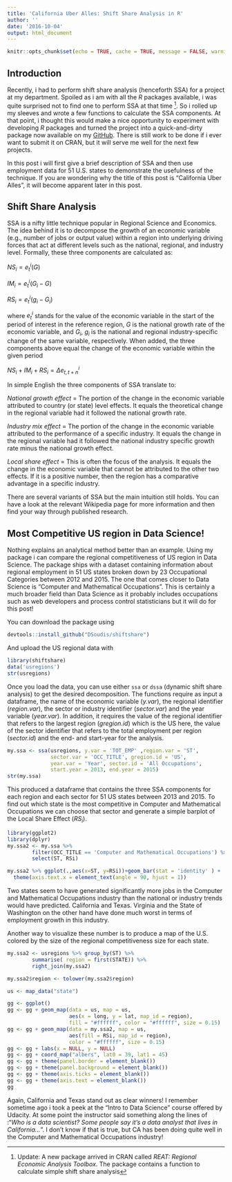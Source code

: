 ```yaml
---
title: 'California Uber Alles: Shift Share Analysis in R'
author: ''
date: '2016-10-04'
output: html_document
---
```


```r
knitr::opts_chunk$set(echo = TRUE, cache = TRUE, message = FALSE, warning = FALSE)
```

## Introduction

Recently, i had to perform shift share analysis (henceforth SSA) for a project at my department. Spoiled as i am with all the *R* packages available, i was quite surprised not to find one to perform SSA at that time ^[Update: A new package arrived in CRAN called *REAT: Regional Economic Analysis Toolbox*. The package contains a function to calculate simple shift share analysis]. So i rolled up my sleeves and wrote a few functions to calculate the SSA components. At that point, i thought this would make a nice opportunity to experiment with developing *R* packages and turned the project into a quick-and-dirty package now available on my [GitHub](https://github.com/DSoudis/shiftshare). There is still work to be done if i ever want to submit it on CRAN, but it will serve me well for the next few projects.

In this post i will first give a brief description of SSA and then use employment data for 51 U.S. states to demonstrate the usefulness of the technique. If you are wondering why the title of this post is "California Uber Alles", it will become apparent later in this post.

## Shift Share Analysis

SSA is a nifty little technique popular in Regional Science and Economics. The idea behind it is to decompose the growth of an economic variable (e.g., number of jobs or output value) within a region into underlying driving forces that act at different levels such as the national, regional, and industry level. Formally, these three components are calculated as: 

$NS_i = e^i_t(G)$

$IM_i = e^i_t(G_i - G)$

$RS_i = e^i_t(g_i - G_i)$

where $e^i_t$ stands for the value of the economic variable in the start of the period of interest in the reference region, $G$ is the national growth rate of the economic variable, and $G_i$, $g_i$ is the national and regional industry-specific change of the same variable, respectively. When added, the three components above equal the change of the economic variable within the given period

$NS_i + IM_i + RS_i = \Delta e^i_{t, t+n}$

In simple English the three components of SSA translate to:

*National growth effect* = The portion of the change in the economic variable attributed to country (or state) level effects. It equals the theoretical change in the regional variable had it followed the national growth rate.

*Industry mix effect * = The portion of the change in the economic variable attributed to the performance of a specific industry. It equals the change in the regional variable had it followed the national industry specific growth rate minus the national growth effect.

*Local share effect* = This is often the focus of the analysis. It equals the change in the economic variable that cannot be attributed to the other two effects. If it is a positive number, then the region has a comparative advantage in a specific industry.

There are several variants of SSA but the main intuition still holds. You can have a look at the relevant Wikipedia page for more information and then find your way through published research. 


## Most Competitive US region in Data Science!
Nothing explains an analytical method better than an example. Using my package i can compare the regional competitiveness of US region in Data Science. The package ships with a dataset containing information about regional employment in 51 US states broken down by 23 Occupational Categories between 2012 and 2015. The one that comes closer to Data Science is "Computer and Mathematical Occupations". This is certainly a much broader field than Data Science as it probably includes occupations such as web developers and process control statisticians but it will do for this post!

You can download the package using

```r
devtools::install_github("DSoudis/shiftshare")
```

And upload the US regional data with
```r
library(shiftshare)
data('usregions')
str(usregions)
```



Once you load the data, you can use either `ssa` or `dssa` (dynamic shift share analysis) to get the desired decomposition. The functions require as input a dataframe, the name of the economic variable (*y.var*), the regional identifier (*region.var*), the sector or industry identifier (*sector.var*) and the year variable (*year.var*). In addition, it requires the value of the regional identifier that refers to the largest region (*gregion.id*) which is the US here, the value of the sector identifier that refers to the total employment per region (*sector.id*) and the end- and start-year for the analysis.


```r
my.ssa <- ssa(usregions, y.var = 'TOT_EMP' ,region.var = 'ST',
              sector.var = 'OCC_TITLE', gregion.id = 'US',
              year.var = 'Year', sector.id = 'All Occupations',
              start.year = 2013, end.year = 2015)
str(my.ssa)
```

This produced a dataframe that contains the three SSA components for each region and each sector for 51 US states between 2013 and 2015. To find out which state is the most competitive in Computer and Mathematical Occupations we can choose that sector and generate a simple barplot of the Local Share Effect ($RS_i$).

```r
library(ggplot2)
library(dplyr)
my.ssa2 <- my.ssa %>%
        filter(OCC_TITLE == 'Computer and Mathematical Occupations') %>%
        select(ST, RSi)

my.ssa2 %>% ggplot(.,aes(x=ST, y=RSi))+geom_bar(stat = 'identity' ) +
  theme(axis.text.x = element_text(angle = 90, hjust = 1))
```

Two states seem to have generated significantly more jobs in the Computer and Mathematical Occupations industry than the national or industry trends would have predicted. California and Texas. Virginia and the State of Washington on the other hand have done much worst in terms of employment growth in this industry.

Another way to visualize these number is to produce a map of the U.S. colored by the size of the regional competitiveness size for each state.

```r

my.ssa2 <- usregions %>% group_by(ST) %>%
        summarise( region = first(STATE)) %>%
        right_join(my.ssa2)

my.ssa2$region <- tolower(my.ssa2$region)

us <- map_data("state")

gg <- ggplot()
gg <- gg + geom_map(data = us, map = us,
                    aes(x = long, y = lat, map_id = region),
                    fill = "#ffffff", color = "#ffffff", size = 0.15)
gg <- gg + geom_map(data = my.ssa2, map = us,
                    aes(fill = RSi, map_id = region),
                    color = "#ffffff", size = 0.15)
gg <- gg + labs(x = NULL, y = NULL)
gg <- gg + coord_map("albers", lat0 = 39, lat1 = 45)
gg <- gg + theme(panel.border = element_blank())
gg <- gg + theme(panel.background = element_blank())
gg <- gg + theme(axis.ticks = element_blank())
gg <- gg + theme(axis.text = element_blank())
gg

```

Again, California and Texas stand out as clear winners! I remember sometime ago i took a peek at the "Intro to Data Science" course offered by Udacity. At some point the  instructor said something along the lines of :"*Who is a data scientist? Some people say it's a data analyst that lives in California...*". I don't know if that is true, but CA has been doing quite well in the Computer and Mathematical Occupations industry!
